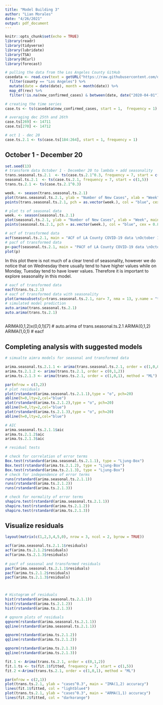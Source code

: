 ```yaml
---
title: "Model Building 3"
author: "Lian Morales"
date: "4/26/2021"
output: pdf_document
---
```


```r
knitr::opts_chunk$set(echo = TRUE)
library(readr)
library(tidyverse)
library(lubridate)
library(TSA)
library(RCurl)
library(forecast)
```

```r
# pulling the data from the Los Angeles County GitHub
casedata <- read.csv(text = getURL("https://raw.githubusercontent.com/datadesk/california-coronavirus-data/master/latimes-county-totals.csv")) %>%
  filter(county == "Los Angeles") %>%
  mutate(date = date(date), month = month(date)) %>%
  map_df(rev) %>%
  filter(!is.na(new_confirmed_cases) & between(date, date("2020-04-01"),date("2021-03-31")))

# creating the time series
case.ts <- ts(casedata$new_confirmed_cases, start = 1,  frequency = 1)

# averaging dec 25th and 26th
case.ts[269] <- 14711
case.ts[270] <- 14712

# oct 1 - dec 20
case.ts.2.1 <- ts(case.ts[184:264], start = 1, frequency = 1)

```

## October 1 - December 20

```r
set.seed(13)
# transform data October 1 - December 20 to lambda + add seasonality
trans.seasonal.ts.2.1  <- ts(case.ts.2.1^0.3, frequency = 7, start = c(1,5))
seasonal.ts.2.1  <- ts(case.ts.2.1, frequency = 7, start = c(1,5))
trans.ts.2.1 <- ts(case.ts.2.1^0.3)

week. <- season(trans.seasonal.ts.2.1)
plot(trans.seasonal.ts.2.1, ylab = "Number of New Cases", xlab = "Week", main = "Lambda-transformed COVID-19 new case data in Los Angeles county \nOctober 1 to December 20")
points(trans.seasonal.ts.2.1, pch = as.vector(week.), col = "blue", cex = 0.8)

# plot ts of seasonal data
week. <- season(seasonal.ts.2.1)
plot(seasonal.ts.2.1, ylab = "Number of New Cases", xlab = "Week", main = "COVID-19 new case data in Los Angeles county \nOctober 1 to December 20")
points(seasonal.ts.2.1, pch = as.vector(week.), col = "blue", cex = 0.8)

# acf of transformed data 
acf(seasonal.ts.2.1, main = "ACF of LA County COVID-19 data \nOctober 1 to December 20")
# pacf of transformed data
p<-pacf(seasonal.ts.2.1, main = "PACF of LA County COVID-19 data \nOctober 1 to December 20", cex.main = 0.8) 
plot(p)
```

In this plot there is not much of a clear trend of seasonality, however we do notice that on Wednesday there usually tend to have higher values while on Monday, Tuesday tend to have lower values. Therefore it is important to explore seasonality in this model. 

```r
# eacf of transformed data
eacf(trans.ts.2.1) 
# eacf of transformed data with seasonality
plot(armasubsets(y=trans.seasonal.ts.2.1, nar= 7, nma = 13, y.name = "test", ar.method = 'ols'))
# simulated model prediction
auto.arima(trans.seasonal.ts.2.1)
auto.arima(trans.ts.2.1)
 
```

ARIMA(0,1,2)x(0,0,1)[7] # auto.arima of trans.seasonal.ts.2.1
ARIMA(0,1,2) 
ARIMA(1,0,1) # eacf

## Completing analysis with suggested models
```r
# simualte aimra models for seasonal and transformed data

arima.seasonal.ts.2.1.1 <- arima(trans.seasonal.ts.2.1, order = c(1,0,0), seasonal = list(order = c(1,0,1), period = 7))
arima.ts.2.1.2 <- arima(trans.ts.2.1, order = c(0,1,2))
arima.ts.2.1.3 <- arima(trans.ts.2.1, order = c(1,0,1), method = "ML")
```

```r
par(mfrow = c(3,2))
# plot residuals
plot(rstandard(arima.seasonal.ts.2.1.1),type = "o", pch=20)
abline(h=0,lty=2,col="blue")
plot(rstandard(arima.ts.2.1.2),type = "o", pch=20)
abline(h=0,lty=2,col="blue")
plot(rstandard(arima.ts.2.1.3),type = "o", pch=20)
abline(h=0,lty=2,col="blue")
```


```r
# AIC
arima.seasonal.ts.2.1.1$aic
arima.ts.2.1.2$aic
arima.ts.2.1.3$aic
```

```r
# residual tests

# check for correlation of error terms
Box.test(rstandard(arima.seasonal.ts.2.1.1), type = "Ljung-Box")
Box.test(rstandard(arima.ts.2.1.2), type = "Ljung-Box")
Box.test(rstandard(arima.ts.2.1.3), type = "Ljung-Box")
# check for independence of error terms
runs(rstandard(arima.seasonal.ts.2.1.1))
runs(rstandard(arima.ts.2.1.2))
runs(rstandard(arima.ts.2.1.3))

# check for normality of error terms
shapiro.test(rstandard(arima.seasonal.ts.2.1.1))
shapiro.test(rstandard(arima.ts.2.1.2))
shapiro.test(rstandard(arima.ts.2.1.3))
```


## Visualize residuals 
```r
layout(matrix(c(1,2,3,4,5,0), nrow = 3, ncol = 2, byrow = TRUE))

acf(arima.seasonal.ts.2.1.1$residuals)
acf(arima.ts.2.1.2$residuals)
acf(arima.ts.2.1.3$residuals)
 
# pacf of seasonal and transformed residuals
pacf(arima.seasonal.ts.2.1.1$residuals)
pacf(arima.ts.2.1.2$residuals)
pacf(arima.ts.2.1.3$residuals)



# Histogram of residuals
hist(rstandard(arima.seasonal.ts.2.1.1))
hist(rstandard(arima.ts.2.1.2))
hist(rstandard(arima.ts.2.1.3))

# qqnorm plots of residuals
qqnorm(rstandard(arima.seasonal.ts.2.1.1))
qqline(rstandard(arima.seasonal.ts.2.1.1))

qqnorm(rstandard(arima.ts.2.1.2))
qqline(rstandard(arima.ts.2.1.2))

qqnorm(rstandard(arima.ts.2.1.3))
qqline(rstandard(arima.ts.2.1.3))


```
 

```r
fit.1 <- Arima(trans.ts.2.1, order = c(0,1,2))
fit.1.ts <- ts(fit.1$fitted, frequency = 7, start = c(1,5))
fit.2 <-Arima(trans.ts.2.1, order = c(1,0,1), method = "ML")

par(mfrow = c(2,1))
plot(trans.ts.2.1, ylab = "cases^0.3", main = "IMA(1,2) accuracy")
lines(fit.1$fitted, col = "lightblue4")
plot(trans.ts.2.1, ylab = "cases^0.3", main = "ARMA(1,1) accuracy")
lines(fit.2$fitted, col = "darkorange")

```
